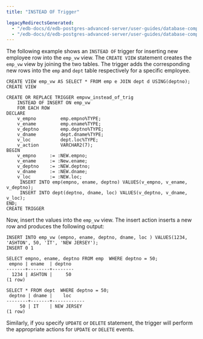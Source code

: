 ```yaml
---
title: "INSTEAD OF Trigger"

legacyRedirectsGenerated:
  - "/edb-docs/d/edb-postgres-advanced-server/user-guides/database-compatibility-stored-procedural-language-guide/13/instead_of_trigger.html"
  - "/edb-docs/d/edb-postgres-advanced-server/user-guides/database-compatibility-stored-procedural-language-guide/latest/instead_of_trigger.html"
---
```


<div id="instead_of_trigger" class="registered_link"></div>

The following example shows an `INSTEAD OF` trigger for inserting new employee row into the `emp_vw` view. The `CREATE VIEW` statement creates the `emp_vw` view by joining the two tables. The trigger adds the corresponding new rows into the `emp` and `dept` table respectively for a specific employee.

```text
CREATE VIEW emp_vw AS SELECT * FROM emp e JOIN dept d USING(deptno);
CREATE VIEW

CREATE OR REPLACE TRIGGER empvw_instead_of_trig
    INSTEAD OF INSERT ON emp_vw
    FOR EACH ROW
DECLARE
    v_empno         emp.empno%TYPE;
    v_ename         emp.ename%TYPE;
    v_deptno        emp.deptno%TYPE;
    v_dname         dept.dname%TYPE;
    v_loc           dept.loc%TYPE;
    v_action        VARCHAR2(7);
BEGIN
    v_empno     := :NEW.empno;
    v_ename     := :New.ename;
    v_deptno    := :NEW.deptno;
    v_dname     := :NEW.dname;
    v_loc       := :NEW.loc;
     INSERT INTO emp(empno, ename, deptno) VALUES(v_empno, v_ename,
v_deptno);
     INSERT INTO dept(deptno, dname, loc) VALUES(v_deptno, v_dname, v_loc);
END;
CREATE TRIGGER
```

Now, insert the values into the `emp_vw` view. The insert action inserts a new row and produces the following output:

```text
INSERT INTO emp_vw (empno, ename, deptno, dname, loc ) VALUES(1234,
'ASHTON', 50, 'IT', 'NEW JERSEY');
INSERT 0 1
```

```text
SELECT empno, ename, deptno FROM emp  WHERE deptno = 50;
 empno | ename  | deptno
-------+--------+--------
  1234 | ASHTON |     50
(1 row)
```

```text
SELECT * FROM dept  WHERE deptno = 50;
 deptno | dname |    loc
--------+-------+------------
     50 | IT    | NEW JERSEY
(1 row)
```

Similarly, if you specify `UPDATE` or `DELETE` statement, the trigger will perform the appropriate actions for `UPDATE` or `DELETE` events.

